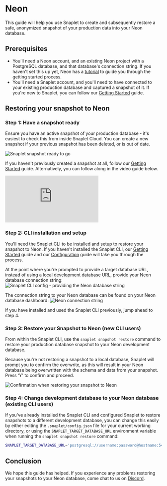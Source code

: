 # Neon

This guide will help you use Snaplet to create and subsequently restore a safe, anonymized snapshot of your production data into your Neon database.

## Prerequisites

- You'll need a Neon account, and an existing Neon project with a PostgreSQL database, and that database's connection string. If you haven't set this up yet, Neon has a [tutorial](https://neon.tech/docs/tutorial/project-setup) to guide you through the getting started process.
- You'll need a Snaplet account, and you'll need to have connected to your existing production database and captured a snapshot of it. If you're new to Snaplet, you can follow our [Getting Started](/snapshot/getting-started/quick-start) guide.

## Restoring your snapshot to Neon

### Step 1: Have a snapshot ready
Ensure you have an active snapshot of your production database - it's easiest to check this from inside Snaplet Cloud. You can create a new snapshot if your previous snapshot has been deleted, or is out of date.

![Snaplet snapshot ready to go](/recipes/neon/00-snaplet-snapshot.png)

If you haven't previously created a snapshot at all, follow our [Getting Started](/snapshots/getting-started/quick-start) guide. Alternatively, you can follow along in the video guide below.

<div style={{"position":"relative","paddingBottom":"64.98194945848375%","height":"0"}}>
  <iframe src="https://www.loom.com/embed/26f6aae49d8b425fb31358664d17e8a6" frameborder="0" webkitallowfullscreen mozallowfullscreen allowfullscreen style={{"position":"absolute","top":"0","left":"0","width":"100%","height":"100%"}}>
  </iframe>
</div>


### Step 2: CLI installation and setup

You'll need the Snaplet CLI to be installed and setup to restore your snapshot to Neon. If you haven't installed the Snaplet CLI, our [Getting Started](/snapshots/getting-started/quick-start) guide and our [Configuration](/reference/configuration) guide will take you through the process.

At the point where you're prompted to provide a target database URL, instead of using a local development database URL, provide your Neon database connection string:
![Snaplet CLI config - providing the Neon database string](/recipes/neon/01-snaplet-cli.png)


The connection string to your Neon database can be found on your Neon database dashboard:
![Neon connection string](/recipes/neon/02-neon-conn.png)

If you have installed and used the Snaplet CLI previously, jump ahead to step 4.


### Step 3: Restore your Snapshot to Neon (new CLI users)
From within the Snaplet CLI, use the `snaplet snapshot restore` command to restore your production database snapshot to your Neon development database.

Because you're not restoring a snapshot to a local database, Snaplet will prompt you to confirm the overwrite, as this will result in your Neon database being overwritten with the schema and data from your snapshot. Press ‘Y' to confirm and proceed.

![Confirmation when restoring your snapshot to Neon](/recipes/neon/03-restore-setup.png)


### Step 4: Change development database to your Neon database (existing CLI users)

If you've already installed the Snaplet CLI and configured Snaplet to restore snapshots to a different development database, you can change this easily by either editing the `.snaplet/config.json` file for your current working directory, or using the `SNAPLET_TARGET_DATABASE_URL` environment variable when running the `snaplet snapshot restore` command:

```bash >_&nbsp;terminal
SNAPLET_TARGET_DATABASE_URL='postgresql://username:password@hostname:5432/database_name' snaplet ss restore
```

## Conclusion
We hope this guide has helped. If you experience any problems restoring your snapshots to your Neon database, come chat to us on [Discord](https://app.snaplet.dev/chat).
